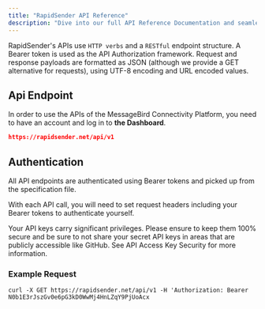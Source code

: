 ```yaml
---
title: "RapidSender API Reference"
description: "Dive into our full API Reference Documentation and seamlessly integrate WhatsApp and Email functionalities into your website or application with the RapidSender APIs."
---
```


RapidSender's APIs use `HTTP verbs` and a `RESTful` endpoint structure. A Bearer token is used as the API Authorization framework. Request and response payloads are formatted as JSON (although we provide a GET alternative for requests), using UTF-8 encoding and URL encoded values.

## Api Endpoint

In order to use the APIs of the MessageBird Connectivity Platform, you need to have an account and log in to **the Dashboard**.

```json
https://rapidsender.net/api/v1
```

## Authentication

All API endpoints are authenticated using Bearer tokens and picked up from the specification file.

With each API call, you will need to set request headers including your Bearer tokens to authenticate yourself.

<Note>
  Your API keys carry significant privileges. Please ensure to keep them 100% secure and be sure to not share your secret API keys in areas that are publicly accessible like GitHub. See API Access Key Security for more information.
</Note>

### Example Request

```Curl
curl -X GET https://rapidsender.net/api/v1 -H 'Authorization: Bearer N0b1E3rJszGv0e6pG3kD0WwMj4HnLZqY9PjUoAcx
```